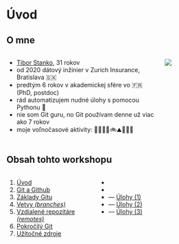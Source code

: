 # Úvod {#intro}

## O mne 
::: {.columns}
::: {.column width="72%"}
- [Tibor Stanko](https://tiborstanko.sk/), 31 rokov
- od 2020 dátový inžinier v Zurich Insurance, Bratislava 🇸🇰
- predtým 6 rokov v akademickej sfére vo 🇫🇷 (PhD, postdoc)
- rád automatizujem nudné úlohy s pomocou Pythonu 🐍
- nie som Git guru, no Git používam denne už viac ako 7 rokov
- moje voľnočasové aktivity: 👨‍👩‍👧‍👦🚲⛰️🎸🎹🍺
:::
::: {.column width="28%"}
![](img/tibors.jpg){.rounded-corners}
:::
:::


## Obsah tohto workshopu

::: {.columns}
::: {.column width="40%"}
1. [Úvod](#intro)
1. [Git a Github](#git-github)
1. [Základy Gitu](#basics) 
1. [Vetvy *(branches)*](#branches)
1. [Vzdialené repozitáre *(remotes)*](#remotes)
1. [Pokročilý Git](#advanced-git)
1. [Užitočné zdroje](#links)
:::
::: {.column width="60%" .nobullets}
- &nbsp;  
- &nbsp;  
- --- [Úlohy (1)](#exercise-1-basics)
- --- [Úlohy (2)](#exercise-2-branches)
- --- [Úlohy (3)](#exercise-3-remotes)  
:::
:::
